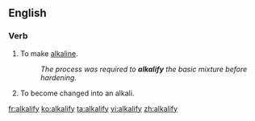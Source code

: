 ==English==

===Verb===
{{en-verb|alkalifies|alkalifying|alkalified|alkalified}}

# {{transitive}} To make [[alkaline]].
#: ''The process was required to '''alkalify''' the basic mixture before hardening.''
# {{intransitive}} To become changed into an alkali.

[[fr:alkalify]]
[[ko:alkalify]]
[[ta:alkalify]]
[[vi:alkalify]]
[[zh:alkalify]]